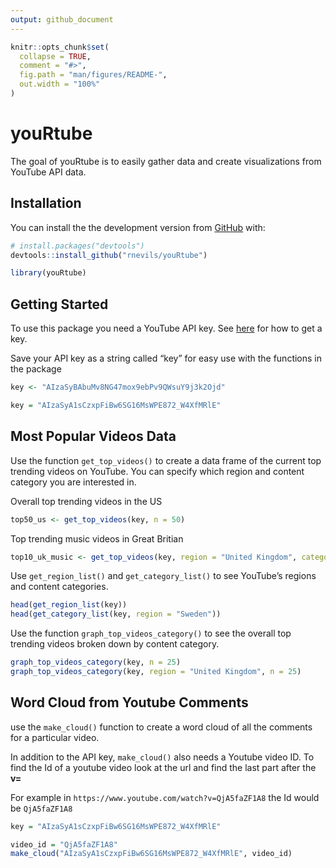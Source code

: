 ```yaml
---
output: github_document
---
```


<!-- README.md is generated from README.Rmd. Please edit that file -->

```r
knitr::opts_chunk$set(
  collapse = TRUE,
  comment = "#>",
  fig.path = "man/figures/README-",
  out.width = "100%"
)
```

# youRtube

<!-- badges: start -->
<!-- badges: end -->

The goal of youRtube is to easily gather data and create visualizations from YouTube API data. 

## Installation

You can install the the development version from [GitHub](https://github.com/) with:

``` r
# install.packages("devtools")
devtools::install_github("rnevils/youRtube")
```

```r
library(youRtube)
```

## Getting Started

To use this package you need a YouTube API key. See [here](https://developers.google.com/youtube/v3/getting-started) for how to get a key.

Save your API key as a string called "key" for easy use with the functions in the package

```r
key <- "AIzaSyBAbuMv8NG47mox9ebPv9QWsuY9j3k2Ojd"
```
```r
key = "AIzaSyA1sCzxpFiBw6SG16MsWPE872_W4XfMRlE"
```

## Most Popular Videos Data

Use the function `get_top_videos()` to create a data frame of the current top trending videos on YouTube. You can specify which region and content category you are interested in.

Overall top trending videos in the US
```r
top50_us <- get_top_videos(key, n = 50)
```
Top trending music videos in Great Britian
```r
top10_uk_music <- get_top_videos(key, region = "United Kingdom", category = "Music")
```

Use `get_region_list()` and `get_category_list()` to see YouTube's regions and content categories.

```r
head(get_region_list(key))
head(get_category_list(key, region = "Sweden"))
```

Use the function `graph_top_videos_category()` to see the overall top trending videos broken down by content category.

```r
graph_top_videos_category(key, n = 25)
graph_top_videos_category(key, region = "United Kingdom", n = 25)
```


## Word Cloud from Youtube Comments

use the `make_cloud()` function to create a word cloud of all the comments for a particular video.

In addition to the API key, `make_cloud()` also needs a Youtube video ID. To find the Id of a youtube video look at the url and find the last part after the **v=**

For example in `https://www.youtube.com/watch?v=QjA5faZF1A8` the Id would be `QjA5faZF1A8`


```r
key = "AIzaSyA1sCzxpFiBw6SG16MsWPE872_W4XfMRlE"
```

```r
video_id = "QjA5faZF1A8"
make_cloud("AIzaSyA1sCzxpFiBw6SG16MsWPE872_W4XfMRlE", video_id)
```







